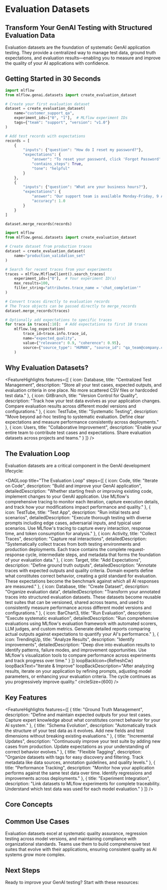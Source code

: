 
# Evaluation Datasets

## Transform Your GenAI Testing with Structured Evaluation Data

Evaluation datasets are the foundation of systematic GenAI application testing. They provide a centralized way to manage test data, ground truth expectations, and evaluation results—enabling you to measure and improve the quality of your AI applications with confidence.

## Getting Started in 30 Seconds

<TabsWrapper>
<Tabs>
<TabItem value="create" label="Create Dataset" default>

```python
import mlflow
from mlflow.genai.datasets import create_evaluation_dataset

# Create your first evaluation dataset
dataset = create_evaluation_dataset(
    name="customer_support_qa",
    experiment_ids=["0", "1"],  # MLflow experiment IDs
    tags={"team": "support", "version": "v1.0"}
)

# Add test records with expectations
records = [
    {
        "inputs": {"question": "How do I reset my password?"},
        "expectations": {
            "answer": "To reset your password, click 'Forgot Password' on the login page...",
            "contains_steps": True,
            "tone": "helpful"
        }
    },
    {
        "inputs": {"question": "What are your business hours?"},
        "expectations": {
            "answer": "Our support team is available Monday-Friday, 9 AM to 5 PM EST.",
            "accuracy": 1.0
        }
    }
]

dataset.merge_records(records)
```

</TabItem>
<TabItem value="from-traces" label="Build from Traces">

```python
import mlflow
from mlflow.genai.datasets import create_evaluation_dataset

# Create dataset from production traces
dataset = create_evaluation_dataset(
    name="production_validation_set"
)

# Search for recent traces from your experiments
traces = mlflow.MlflowClient().search_traces(
    experiment_ids=["0"],  # Your experiment ID(s)
    max_results=100,
    filter_string="attributes.trace_name = 'chat_completion'"
)

# Convert traces directly to evaluation records
# The Trace objects can be passed directly to merge_records
dataset.merge_records(traces)

# Optionally add expectations to specific traces
for trace in traces[:10]:  # Add expectations to first 10 traces
    mlflow.log_expectation(
        trace_id=trace.info.trace_id,
        name="expected_quality",
        value={"relevance": 0.9, "coherence": 0.95},
        source={"source_type": "HUMAN", "source_id": "qa_team@company.com"}
    )
```

</TabItem>
</Tabs>
</TabsWrapper>

## Why Evaluation Datasets?

<FeatureHighlights features={[
  {
    icon: Database,
    title: "Centralized Test Management",
    description: "Store all your test cases, expected outputs, and evaluation criteria in one place. No more scattered CSV files or hardcoded test data."
  },
  {
    icon: GitBranch,
    title: "Version Control for Quality",
    description: "Track how your test data evolves as your application changes. Compare evaluation results across different model versions and configurations."
  },
  {
    icon: TestTube,
    title: "Systematic Testing",
    description: "Move beyond ad-hoc testing to systematic evaluation. Define clear expectations and measure performance consistently across deployments."
  },
  {
    icon: Users,
    title: "Collaborative Improvement",
    description: "Enable your entire team to contribute test cases and expectations. Share evaluation datasets across projects and teams."
  }
]} />

## The Evaluation Loop

Evaluation datasets are a critical component in the GenAI development lifecycle:

<DAGLoop
  title="The Evaluation Loop"
  steps={[
    {
      icon: Code,
      title: "Iterate on Code",
      description: "Build and improve your GenAI application",
      detailedDescription: "Whether starting fresh or improving existing code, implement changes to your GenAI application. Use MLflow's comprehensive tracing to monitor each iteration, capture execution details, and track how your modifications impact performance and quality."
    },
    {
      icon: TestTube,
      title: "Test App",
      description: "Run initial tests and scenarios",
      detailedDescription: "Execute thorough testing with diverse prompts including edge cases, adversarial inputs, and typical user scenarios. Use MLflow's tracing to capture every interaction, response time, and token consumption for analysis."
    },
    {
      icon: Activity,
      title: "Collect Traces",
      description: "Capture real interactions",
      detailedDescription: "Systematically collect traces from both testing environments and production deployments. Each trace contains the complete request-response cycle, intermediate steps, and metadata that forms the foundation of your evaluation data."
    },
    {
      icon: Target,
      title: "Add Expectations",
      description: "Define ground truth outputs",
      detailedDescription: "Annotate traces with expected outputs and quality criteria. Domain experts define what constitutes correct behavior, creating a gold standard for evaluation. These expectations become the benchmark against which all AI responses are measured."
    },
    {
      icon: Database,
      title: "Create Dataset",
      description: "Organize evaluation data",
      detailedDescription: "Transform your annotated traces into structured evaluation datasets. These datasets become reusable test suites that can be versioned, shared across teams, and used to consistently measure performance across different model versions and configurations."
    },
    {
      icon: BarChart3,
      title: "Run Evaluation",
      description: "Execute systematic evaluation",
      detailedDescription: "Run comprehensive evaluations using MLflow's evaluation framework with automated scorers, LLM judges, and custom metrics. Generate detailed reports comparing actual outputs against expectations to quantify your AI's performance."
    },
    {
      icon: TrendingUp,
      title: "Analyze Results",
      description: "Identify improvements",
      detailedDescription: "Deep dive into evaluation results to identify patterns, failure modes, and improvement opportunities. Use MLflow's visualization tools to compare performance across experiments and track progress over time."
    }
  ]}
  loopBackIcon={RefreshCw}
  loopBackText="Iterate & Improve"
  loopBackDescription="After analyzing results, iterate on your application by refining prompts, adjusting model parameters, or enhancing your evaluation criteria. The cycle continues as you progressively improve quality."
  circleSize={600}
/>

## Key Features

<FeatureHighlights features={[
  {
    title: "Ground Truth Management",
    description: "Define and maintain expected outputs for your test cases. Capture expert knowledge about what constitutes correct behavior for your AI system."
  },
  {
    title: "Schema Evolution",
    description: "Automatically track the structure of your test data as it evolves. Add new fields and test dimensions without breaking existing evaluations."
  },
  {
    title: "Incremental Updates",
    description: "Continuously improve your test suite by adding new cases from production. Update expectations as your understanding of correct behavior evolves."
  },
  {
    title: "Flexible Tagging",
    description: "Organize datasets with tags for easy discovery and filtering. Track metadata like data sources, annotation guidelines, and quality levels."
  },
  {
    title: "Performance Tracking",
    description: "Monitor how your application performs against the same test data over time. Identify regressions and improvements across deployments."
  },
  {
    title: "Experiment Integration",
    description: "Link datasets to MLflow experiments for complete traceability. Understand which test data was used for each model evaluation."
  }
]} />

## Core Concepts

<TilesGrid>
  <TileCard
    icon={Layers}
    iconSize={48}
    title="Dataset Structure"
    description="Understand how evaluation datasets organize test inputs, expectations, and metadata"
    href="/genai/concepts/evaluation-datasets"
    linkText="Learn the concepts →"
    containerHeight={64}
  />
  <TileCard
    icon={Code}
    iconSize={48}
    title="SDK Guide"
    description="Complete guide to creating and managing evaluation datasets programmatically"
    href="/genai/datasets/sdk-guide"
    linkText="View SDK guide →"
    containerHeight={64}
  />
  <TileCard
    icon={ChartBar}
    iconSize={48}
    title="Evaluation Integration"
    description="Learn how to use datasets with MLflow's evaluation framework"
    href="/genai/eval-monitor"
    linkText="Explore evaluation →"
    containerHeight={64}
  />
</TilesGrid>

## Common Use Cases

Evaluation datasets excel at systematic quality assurance, regression testing across model versions, and maintaining compliance with organizational standards. Teams use them to build comprehensive test suites that evolve with their applications, ensuring consistent quality as AI systems grow more complex.

## Next Steps

Ready to improve your GenAI testing? Start with these resources:

<TilesGrid>
  <TileCard
    icon={Target}
    iconSize={48}
    title="Setting Expectations"
    description="Learn how to define ground truth and expected outputs for your AI system"
    href="/genai/assessments/expectations"
    linkText="Define expectations →"
    containerHeight={64}
  />
  <TileCard
    icon={Activity}
    iconSize={48}
    title="Tracing Guide"
    description="Capture detailed execution data from your GenAI applications"
    href="/genai/tracing"
    linkText="Start tracing →"
    containerHeight={64}
  />
  <TileCard
    icon={ChartBar}
    iconSize={48}
    title="Evaluation Framework"
    description="Run systematic evaluations using your datasets with automated scorers"
    href="/genai/eval-monitor"
    linkText="Learn evaluation →"
    containerHeight={64}
  />
</TilesGrid>